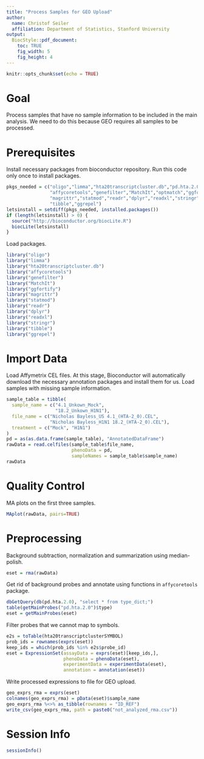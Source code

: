 ```yaml
---
title: "Process Samples for GEO Upload"
author:
  name: Christof Seiler
  affiliation: Department of Statistics, Stanford University
output:
  BiocStyle::pdf_document:
    toc: TRUE
    fig_width: 5
    fig_height: 4
---
```


```r
knitr::opts_chunk$set(echo = TRUE)
```

# Goal

Process samples that have no sample information to be included in the main analysis. We need to do this because GEO requires all samples to be processed.

# Prerequisites

Install necessary packages from bioconductor repository. Run this code only once to install packages.

```r
pkgs_needed = c("oligo","limma","hta20transcriptcluster.db","pd.hta.2.0",
                "affycoretools","genefilter","MatchIt","optmatch","ggfortify",
                "magrittr","statmod","readr","dplyr","readxl","stringr",
                "tibble","ggrepel")
letsinstall = setdiff(pkgs_needed, installed.packages()) 
if (length(letsinstall) > 0) {
  source("http://bioconductor.org/biocLite.R")
  biocLite(letsinstall)
}
```

Load packages.

```r
library("oligo")
library("limma")
library("hta20transcriptcluster.db")
library("affycoretools")
library("genefilter")
library("MatchIt")
library("ggfortify")
library("magrittr")
library("statmod")
library("readr")
library("dplyr")
library("readxl")
library("stringr")
library("tibble")
library("ggrepel")
```

# Import Data

Load Affymetrix CEL files. At this stage, Bioconductor will automatically download the necessary annotation packages and install them for us. Load samples with missing sample information.

```r
sample_table = tibble(
  sample_name = c("4.1_Unkown_Mock",
                  "18.2_Unkown_H1N1"),
  file_name = c("Nicholas Bayless_US 4.1_(HTA-2_0).CEL",
                "Nicholas Bayless_H1N1 18.2_(HTA-2_0).CEL"),
  treatment = c("Mock", "H1N1")
)
pd = as(as.data.frame(sample_table), "AnnotatedDataFrame")
rawData = read.celfiles(sample_table$file_name,
                        phenoData = pd,
                        sampleNames = sample_table$sample_name)
rawData
```

# Quality Control

MA plots on the first three samples.

```r
MAplot(rawData, pairs=TRUE)
```

# Preprocessing

Background subtraction, normalization and summarization using median-polish.

```r
eset = rma(rawData)
```

Get rid of background probes and annotate using functions in `affycoretools` package.

```r
dbGetQuery(db(pd.hta.2.0), "select * from type_dict;")
table(getMainProbes("pd.hta.2.0")$type)
eset = getMainProbes(eset)
```

Filter probes that we cannot map to symbols.

```r
e2s = toTable(hta20transcriptclusterSYMBOL)
prob_ids = rownames(exprs(eset))
keep_ids = which(prob_ids %in% e2s$probe_id)
eset = ExpressionSet(assayData = exprs(eset)[keep_ids,],
                     phenoData = phenoData(eset),
                     experimentData = experimentData(eset),
                     annotation = annotation(eset))
```

Write processed expressions to file for GEO upload.

```r
geo_exprs_rma = exprs(eset)
colnames(geo_exprs_rma) = pData(eset)$sample_name
geo_exprs_rma %<>% as_tibble(rownames = "ID_REF")
write_csv(geo_exprs_rma, path = paste0("not_analyzed_rma.csv"))
```

# Session Info {.unnumbered}

```r
sessionInfo()
```
